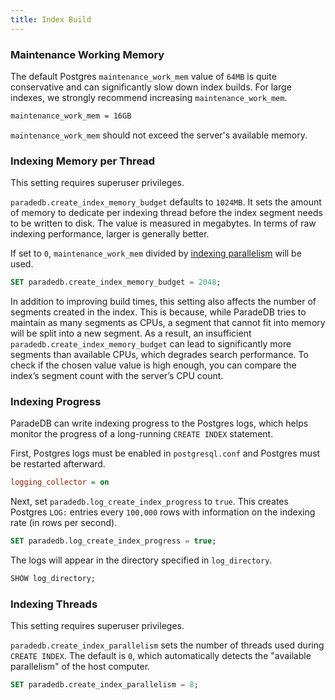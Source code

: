 ```yaml
---
title: Index Build
---
```


### Maintenance Working Memory

The default Postgres `maintenance_work_mem` value of `64MB` is quite conservative and can significantly slow down index builds. For large indexes,
we strongly recommend increasing `maintenance_work_mem`.

```bash postgresql.conf
maintenance_work_mem = 16GB
```

`maintenance_work_mem` should not exceed the server's available memory.

### Indexing Memory per Thread

<Note>This setting requires superuser privileges.</Note>

`paradedb.create_index_memory_budget` defaults to `1024MB`. It sets the amount of memory to dedicate per indexing thread before the index segment needs to be
written to disk. The value is measured in megabytes. In terms of raw indexing performance, larger is generally better.

If set to `0`, `maintenance_work_mem` divided by [indexing parallelism](#indexing-threads) will be used.

```sql
SET paradedb.create_index_memory_budget = 2048;
```

In addition to improving build times, this setting also affects the number of segments created in the index. This is because, while ParadeDB tries to maintain as many segments as CPUs, a segment that cannot fit into memory will be split into a new segment. As a result, an insufficient `paradedb.create_index_memory_budget` can lead to significantly more segments than available CPUs, which degrades search performance. To check if the chosen value value is high enough, you can compare the index’s segment count with the server’s CPU count.

### Indexing Progress

ParadeDB can write indexing progress to the Postgres logs, which helps monitor the progress of a long-running `CREATE INDEX` statement.

First, Postgres logs must be enabled in `postgresql.conf` and Postgres must be restarted afterward.

```ini postgresql.conf
logging_collector = on
```

Next, set `paradedb.log_create_index_progress` to `true`. This creates Postgres `LOG:` entries every `100,000` rows with information on the indexing rate (in rows per second).

```sql
SET paradedb.log_create_index_progress = true;
```

The logs will appear in the directory specified in `log_directory`.

```sql
SHOW log_directory;
```

### Indexing Threads

<Note>This setting requires superuser privileges.</Note>

`paradedb.create_index_parallelism` sets the number of threads used during `CREATE INDEX`. The default is `0`, which
automatically detects the "available parallelism" of the host computer.

```sql
SET paradedb.create_index_parallelism = 8;
```
